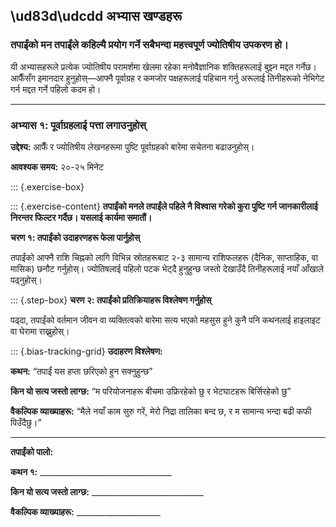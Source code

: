 ## \\ud83d\\udcdd अभ्यास खण्डहरू {.practice-header}

### **तपाईंको मन तपाईंले कहिल्यै प्रयोग गर्ने सबैभन्दा महत्त्वपूर्ण ज्योतिषीय उपकरण हो।** {.exercise-title}

यी अभ्यासहरूले प्रत्येक ज्योतिषीय परामर्शमा खेलमा रहेका मनोवैज्ञानिक शक्तिहरूलाई बुझ्न मद्दत गर्नेछ। आफैँसँग इमानदार हुनुहोस्—आफ्नै पूर्वाग्रह र कमजोर पक्षहरूलाई पहिचान गर्नु अरूलाई तिनीहरूको नेभिगेट गर्न मद्दत गर्ने पहिलो कदम हो।

---

### **अभ्यास १: पूर्वाग्रहलाई पत्ता लगाउनुहोस्** {.exercise-title}

::: {.exercise-meta}
**उद्देश्य:** आफैँ र ज्योतिषीय लेखनहरूमा पुष्टि पूर्वाग्रहको बारेमा सचेतना बढाउनुहोस्।

**आवश्यक समय:** २०-२५ मिनेट
:::

::: {.exercise-box}

::: {.exercise-content}
**तपाईंको मनले तपाईंले पहिले नै विश्वास गरेको कुरा पुष्टि गर्न जानकारीलाई निरन्तर फिल्टर गर्दैछ। यसलाई कार्यमा समातौं।**

::: {.step-box}
**चरण १: तपाईंको उदाहरणहरू फेला पार्नुहोस्**

तपाईंको आफ्नै राशि चिह्नको लागि विभिन्न स्रोतहरूबाट २-३ सामान्य राशिफलहरू (दैनिक, साप्ताहिक, वा मासिक) छनौट गर्नुहोस्। ज्योतिषलाई पहिलो पटक भेट्दै हुनुहुन्छ जस्तो देखाउँदै तिनीहरूलाई नयाँ आँखाले पढ्नुहोस्।
:::

::: {.step-box}
**चरण २: तपाईंको प्रतिक्रियाहरू विश्लेषण गर्नुहोस्**

पढ्दा, तपाईंको वर्तमान जीवन वा व्यक्तित्वको बारेमा सत्य भएको महसुस हुने कुनै पनि कथनलाई हाइलाइट वा घेरामा राख्नुहोस्।

::: {.bias-tracking-grid}
**उदाहरण विश्लेषण:**

**कथन:** "तपाईं यस हप्ता छरिएको हुन सक्नुहुन्छ"

**किन यो सत्य जस्तो लाग्छ:** "म परियोजनाहरू बीचमा उफ्रिरहेको छु र भेटघाटहरू बिर्सिरहेको छु"

**वैकल्पिक व्याख्याहरू:** "मैले नयाँ काम सुरु गरें, मेरो निद्रा तालिका बन्द छ, र म सामान्य भन्दा बढी कफी पिउँदैछु।"

---

**तपाईंको पालो:**

**कथन १:** _________________________________

**किन यो सत्य जस्तो लाग्छ:** ____________________________

**वैकल्पिक व्याख्याहरू:** _____________________
